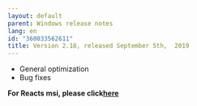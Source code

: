 ```yaml
---
layout: default
parent: Windows release notes
lang: en
id: "360033562611"
title: Version 2.18, released September 5th,  2019
---
```

*   General optimization
*   Bug fixes

**For Reacts msi, please click[here](https://reacts.com/install/reacts.msi)**


